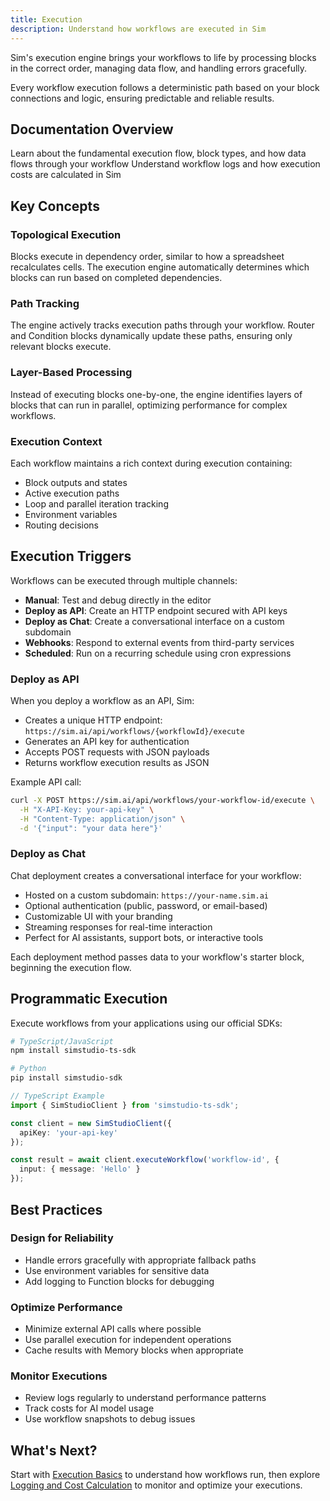 ```yaml
---
title: Execution
description: Understand how workflows are executed in Sim
---
```



Sim's execution engine brings your workflows to life by processing blocks in the correct order, managing data flow, and handling errors gracefully.

<Callout type="info">
  Every workflow execution follows a deterministic path based on your block connections and logic, ensuring predictable and reliable results.
</Callout>

## Documentation Overview

<Cards>
  <Card title="Execution Basics" href="/execution/basics">
    Learn about the fundamental execution flow, block types, and how data flows through your
    workflow
  </Card>

  <Card title="Logging and Cost Calculation" href="/execution/advanced">
    Understand workflow logs and how execution costs are calculated in Sim
  </Card>
</Cards>

## Key Concepts

### Topological Execution
Blocks execute in dependency order, similar to how a spreadsheet recalculates cells. The execution engine automatically determines which blocks can run based on completed dependencies.

### Path Tracking
The engine actively tracks execution paths through your workflow. Router and Condition blocks dynamically update these paths, ensuring only relevant blocks execute.

### Layer-Based Processing
Instead of executing blocks one-by-one, the engine identifies layers of blocks that can run in parallel, optimizing performance for complex workflows.

### Execution Context
Each workflow maintains a rich context during execution containing:
- Block outputs and states
- Active execution paths
- Loop and parallel iteration tracking
- Environment variables
- Routing decisions

## Execution Triggers

Workflows can be executed through multiple channels:

- **Manual**: Test and debug directly in the editor
- **Deploy as API**: Create an HTTP endpoint secured with API keys
- **Deploy as Chat**: Create a conversational interface on a custom subdomain
- **Webhooks**: Respond to external events from third-party services
- **Scheduled**: Run on a recurring schedule using cron expressions

### Deploy as API

When you deploy a workflow as an API, Sim:
- Creates a unique HTTP endpoint: `https://sim.ai/api/workflows/{workflowId}/execute`
- Generates an API key for authentication
- Accepts POST requests with JSON payloads
- Returns workflow execution results as JSON

Example API call:
```bash
curl -X POST https://sim.ai/api/workflows/your-workflow-id/execute \
  -H "X-API-Key: your-api-key" \
  -H "Content-Type: application/json" \
  -d '{"input": "your data here"}'
```

### Deploy as Chat

Chat deployment creates a conversational interface for your workflow:
- Hosted on a custom subdomain: `https://your-name.sim.ai`
- Optional authentication (public, password, or email-based)
- Customizable UI with your branding
- Streaming responses for real-time interaction
- Perfect for AI assistants, support bots, or interactive tools

Each deployment method passes data to your workflow's starter block, beginning the execution flow.

## Programmatic Execution

Execute workflows from your applications using our official SDKs:

```bash
# TypeScript/JavaScript
npm install simstudio-ts-sdk

# Python
pip install simstudio-sdk
```

```typescript
// TypeScript Example
import { SimStudioClient } from 'simstudio-ts-sdk';

const client = new SimStudioClient({ 
  apiKey: 'your-api-key' 
});

const result = await client.executeWorkflow('workflow-id', {
  input: { message: 'Hello' }
});
```

## Best Practices

### Design for Reliability
- Handle errors gracefully with appropriate fallback paths
- Use environment variables for sensitive data
- Add logging to Function blocks for debugging

### Optimize Performance
- Minimize external API calls where possible
- Use parallel execution for independent operations
- Cache results with Memory blocks when appropriate

### Monitor Executions
- Review logs regularly to understand performance patterns
- Track costs for AI model usage
- Use workflow snapshots to debug issues

## What's Next?

Start with [Execution Basics](/execution/basics) to understand how workflows run, then explore [Logging and Cost Calculation](/execution/advanced) to monitor and optimize your executions.
